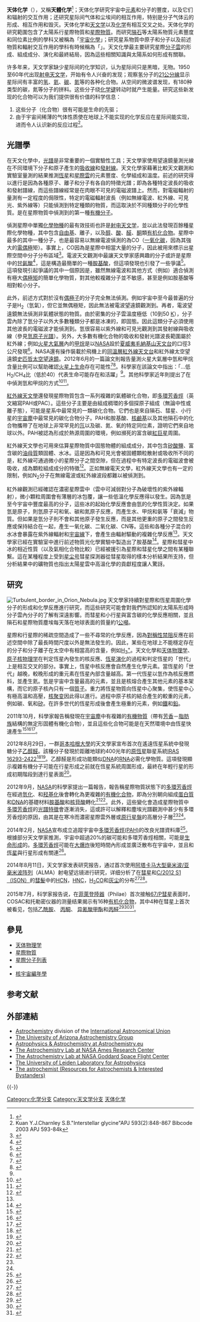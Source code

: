 {{noteTA
|1=zh-hans:天体化学;zh-cn:天体化学;zh-tw:天文化學;
|G1=物理學
|G2=Astronomy
}}

'''天体化学'''（{{lang-en|astrochemistry}}），又稱'''天體化学'''<ref>{{cite web | url = http://www.merriam-webster.com/dictionary/astrochemistry | title = astrochemistry Merriam-Webster | website = merriam-webster.com | access-date = 2014-01-25 | archive-date = 2019-06-23 | archive-url = https://web.archive.org/web/20190623101900/https://www.merriam-webster.com/dictionary/astrochemistry | dead-url = no }}</ref>；天体化学研究宇宙中[[元素|元素]]和分子的豐度，以及它们和辐射的交互作用；还研究星际间气体和尘埃间的相互作用，特别是分子气体云的形成、相互作用和毁灭。天体化学和[[天文学|天文学]]以及[[化学|化学]]有相互交叉之处。天体化学的研究範圍包含了太陽系行星際物質和[[星際物質|星際物質]]。而研究[[隕石|隕石]]等太陽系物質元素豐度和同位素比例的學科又被稱為「[[宇宙化學|宇宙化學]]」；研究星系物質中原子和分子以及前述物質和輻射交互作用的學科有時候稱為「{{link-en|原子和分子天文物理學|Atomic and molecular astrophysics}}」。天文化學最主要研究星際[[分子雲|分子雲]]的形成、組成成分、演化和最終結局，因為這些相關知識與太陽系如何形成有關聯。

许多年来，天文学家缺少星际间的化学知识，认为星际间只是黑暗，无物。1950至60年代出现[[射电天文学|射电天文学]]，开始有令人兴奋的发现；观察氢分子的[[21公分線|21公分線]]显示星际间有丰富的[[氢|氢]]、[[氦|氦]]、[[碳|碳]]、[[氮|氮]]等的各种化合物。从空间的微波谱发现，有180种类型的碳，氮等分子的拼料。这些分子绕[[化学键|化学键]]转动时就产生能量。研究这些新发现的化合物可以为我们提供很有价值的科学信息：
# 这些分子（化合物）很有可能是生命的先驱；
# 由于宇宙间稀薄的气体性质使在地球上不能实现的化学反应在星际间能实现，进而令人认识新的反应过程<ref>Kuan Y.J.Charnley S.B."Interstellar glycine"APJ 593(2):848-867 Bibcode 2003 APJ 593-84k</ref>。

== 光譜學 ==
在天文化學中，[[光譜|光譜]]是非常重要的一個實驗性工具；天文學家使用望遠鏡量測光線在不同環境下分子和原子產生的[[吸收光譜|吸收線]]和[[發射光譜|發射線]]。天文化學家藉著比較天文觀測和實驗室量測的結果推測[[恆星|恆星]]和[[星際雲|星際雲]]的元素豐度、化學組成和溫度。前述的研究得以進行是因為各種原子、離子和分子有各自的特徵光譜；即為各種特定波長的吸收和發射譜線，而這些譜線經常是在肉眼不可見的電磁波譜上。然而，對電磁輻射的量測有一定程度的侷限性，特定的電磁輻射波長（例如無線電波、紅外線、可見光、紫外線等）只能偵測到特定種類的物質，而這取決於不同種類分子的化學性質。{{link-en|星際甲醛|Interstellar formaldehyde}}是在星際物質中偵測到的第一種[[有机化合物|有機分子]]。

偵測星際中單獨[[化學物種|化學物種]]的最有效技術也許是[[射电天文学|射电天文学]]，並以此法發現百餘種星際化學物種，其中包含[[自由基|自由基]]、離子，以及[[醇|醇]]、[[酸|酸]]、[[醛|醛]]、[[酮|酮]]類[[有机化合物|有机化合物]]。星際中最多的其中一種分子，也是最容易以無線電波偵測的為CO（[[一氧化碳|一氧化碳]]，因為其強大的[[偶極子|電偶極]]矩）。事實上，CO因為是星際中相當大量的分子，因此被用來標示出星際空間中分子分布區域<ref>{{cite web |url=http://www.cfa.harvard.edu/mmw/CO_survey_aitoff.jpg |title=CO_survey_aitoff.jpg (JPEG Image, 1428×714 pixels) - Scaled (98%) |publisher=Harvard University |date=18 Jan 2008 |accessdate=18 Apr 2013 |archive-date=2020-07-28 |archive-url=https://web.archive.org/web/20200728141115/https://www.cfa.harvard.edu/mmw/CO_survey_aitoff.jpg |dead-url=no }}</ref>。電波天文觀測中最讓天文學家感興趣的分子或許是星際中的[[甘氨酸|甘氨酸]]<ref name=Kuan>{{cite journal |author=[[管一政|Kuan YJ]], Charnley SB, Huang HC, et al. |title=Interstellar glycine |journal=ApJ |volume=593 |issue=2 |pages=848–867 |year=2003 |doi=10.1086/375637 |bibcode=2003ApJ...593..848K}}</ref>，這是構造最簡單的一種[[胺基酸|胺基酸]]，但這項發現也引發了一些爭議<ref name=Snyder>{{cite journal |author=Snyder LE, Lovas FJ, Hollis JM, et al. |title=A rigorous attempt to verify interstellar glycine |journal=ApJ |volume=619 |issue=2 |pages=914–930 |year=2005 |doi=10.1086/426677 |bibcode=2005ApJ...619..914S |arxiv=astro-ph/0410335}}</ref>。這項發現引起爭議的其中一個原因是，雖然無線電波和其他方式（例如{{link-en|轉動光譜學|Rotational spectroscopy}}）適合偵測有極大[[鍵偶極矩|偶極矩]]的簡單化學物質，對其他較複雜分子並不敏感，甚至是例如胺基酸等相對較小分子。

此外，前述方式對於沒有[[偶極子|偶極子]]的分子完全無法偵測。例如宇宙中至今最普遍的分子是H<sub>2</sub>（氫氣），但它並無偶極矩，因此無法被電波望遠鏡觀測到。再者，電波望遠鏡無法偵測非氣體狀態的物質。由於密集的分子雲溫度極低（10到50 [[熱力學溫標|K]]），分子雲內除了氫分子以外大多數種類分子都是冰凍的，即固態。因此這類分子必須使用其他波長的電磁波才能偵測到。氫很容易以紫外線和可見光觀測到其發射線與吸收線（參見[[氫原子光譜|氫原子光譜]]）。另外，大多數有機化合物的吸收和發射光譜波長範圍屬於紅外線；例如[[火星大氣層|火星大氣層]]內的[[甲烷|甲烷]]是以[[NASA|NASA]]設於[[夏威夷|夏威夷]][[毛納基山天文台|毛納基山天文台]]的口徑3公尺{{link-en|NASA紅外線望遠鏡|NASA Infrared Telescope Facility}}發現<ref name= Mumma>{{cite journal |author=Mumma et al. |title=Strong Release of Methane on Mars in Northern Summer 2003 |journal=Science |url=http://www.sciencemag.org/cgi/content/abstract/1165243 |pmid=19150811 |doi=10.1126/science.1165243 |year=2009 |volume=323 |pages=1041–5 |last2=Villanueva |first2=GL |last3=Novak |first3=RE |last4=Hewagama |first4=T |last5=Bonev |first5=BP |last6=Disanti |first6=MA |last7=Mandell |first7=AM |last8=Smith |first8=MD |issue=5917 |bibcode=2009Sci...323.1041M |access-date=2014-04-29 |archive-date=2009-02-28 |archive-url=https://web.archive.org/web/20090228201926/http://sciencemag.org/cgi/content/abstract/1165243 |dead-url=no }}</ref>。NASA還有操作裝載於飛機上的[[同溫層紅外線天文台|同溫層紅外線天文台]]和紅外線太空望遠鏡[[史匹哲太空望遠鏡|史匹哲太空望遠鏡]]。2012年6月的一篇論文則報告量測火星大氣層中氫和甲烷含量比例可以幫助確認[[火星生命|火星上生命]]存在可能性<ref name="PNAS-20120607">{{cite journal |last1=Oze |first1=Christopher |last2=Jones |first2=Camille |last3=Goldsmith |first3=Jonas I. |last4=Rosenbauer |first4=Robert J. |title=Differentiating biotic from abiotic methane genesis in hydrothermally active planetary surfaces |url=http://www.pnas.org/content/109/25/9750.abstract |date=June 7, 2012 |journal=[[美国国家科学院院刊|PNAS]] |volume=109 |issue=25 |pages=9750–9754 |doi=10.1073/pnas.1205223109 |accessdate=June 27, 2012 |bibcode=2012PNAS..109.9750O |pmid=22679287 |pmc=3382529 |archive-date=2017-11-29 |archive-url=https://web.archive.org/web/20171129054621/http://www.pnas.org/content/109/25/9750.abstract |dead-url=no }}</ref><ref name="Space-20120625">{{cite web |author=Staff |title=Mars Life Could Leave Traces in Red Planet's Air: Study |url=http://www.space.com/16284-mars-life-atmosphere-hydrogen-methane.html |date=June 25, 2012 |publisher=[[Space.com|Space.com]] |accessdate=June 27, 2012 |archive-date=2019-10-09 |archive-url=https://web.archive.org/web/20191009121855/https://www.space.com/16284-mars-life-atmosphere-hydrogen-methane.html |dead-url=no }}</ref>。科學家在該論文中指出：「...低H<sub>2</sub>/CH<sub>4</sub>比（低於40）代表生命可能存在和活躍」<ref name="PNAS-20120607" />。其他科學家近年則提出了在{{link-en|地外天體大氣層|Extraterrestrial atmospheres}}中偵測氫和甲烷的方式<ref name="Nature-20120627">{{cite journal |last1=Brogi |first1=Matteo |last2=Snellen |first2=Ignas A. G. |last3=De Kok |first3=Remco J. |last4=Albrecht |first4=Simon |last5=Birkby |first5=Jayne |last6=De Mooij |first6=Ernest J. W. |title=The signature of orbital motion from the dayside of the planet t Boötis b |url=http://www.nature.com/nature/journal/v486/n7404/full/nature11161.html?WT.ec_id=NATURE-20120628 |date=June 28, 2012 |journal=[[自然_(期刊)|Nature]] |volume=486 |pages=502–504 |doi=10.1038/nature11161 |accessdate=June 28, 2012 |bibcode=2012Natur.486..502B |arxiv=1206.6109 |issue=7404 |archive-date=2021-03-13 |archive-url=https://web.archive.org/web/20210313073528/https://www.nature.com/articles/nature11161 |dead-url=no }}</ref><ref name="Wired-20120627">{{cite web |last=Mann |first=Adam |title=New View of Exoplanets Will Aid Search for E.T. |url=http://www.wired.com/wiredscience/2012/06/tau-bootis-b/ |date=June 27, 2012 |publisher=[[连线|Wired]] |accessdate=June 28, 2012 |archive-date=2012-08-29 |archive-url=https://web.archive.org/web/20120829202703/http://www.wired.com/wiredscience/2012/06/tau-bootis-b/ |dead-url=no }}</ref>。

[[紅外線天文學|紅外線天文學]]還發現星際物質包含一系列複雜的氣體碳化合物，即[[多環芳香烴|多環芳香烴]]（英文縮寫PAH或PAC）。這些分子主要是由組成稠環的多個探原子組成（無論中性或離子態），可能是星系中最常見的一類碳化合物。它們也是來自隕石、彗星、小行星的[[宇宙塵|宇宙塵]]中最常見的碳化合物分子。PAH和胺基酸、[[核鹼基|核鹼基]]以及其他隕石中的化合物攜帶了在地球上非常罕見的[[氘|氘]]以及碳、氮、氧的特定同位素，證明它們來自地球以外。PAH被認為形成於熱源周圍的環境，例如瀕死的富含碳[[紅巨星|紅巨星]]周圍。

紅外線天文學也可用來估算星際物質中固態物體的組成成分，其中包含[[矽酸鹽|矽酸鹽]]、富含碳的[[油母質|油母質]]類固體、水冰。這是因為和可見光會被固體顆粒散射或吸收所不同的是，紅外線可通過微小的星際分子之間空隙，但在過程中有特定波長的電磁波會被吸收，成為顆粒組成成分的特徵<ref name="astrochem">{{cite web |url=http://www.astrochemistry.org/observe |title=The Astrophysics & Astrochemistry Laboratory |publisher=NASA Ames Research Center |date=10 Sep 2013 |accessdate=18 Apr 2014 }}{{dead link|date=2017年12月 |bot=InternetArchiveBot |fix-attempted=yes }}</ref>。正如無線電天文學，紅外線天文學也有一定的限制，例如N<sub>2</sub>分子在無線電波或紅外線波段都難以被偵測到。

紅外線觀測已經確認在濃密星際雲中（雲中可減弱對分子為破壞性的紫外線輻射），微小顆粒周圍會有薄層的冰包覆，讓一些低溫化學反應得以發生。因為氫是至今宇宙中豐度最高的分子，這些冰的起始化學反應會由氫的化學性質決定。如果氫是原子，則氫原子可和氧、碳和氮原子反應，而產生水、甲烷和氨等「衰減」物質。但如果是氫分子則不會和其他原子發生反應，而是其他更重的原子之間發生反應或保持結合在一起，產生一氧化碳、二氧化碳、CN等。這些和各種分子混合的水冰會暴露在紫外線輻射和[[宇宙線|宇宙線]]下，會產生由輻射驅動的複雜化學反應<ref name="astrochem" />。天文學家已經在實驗室中進行前述物質光化學實驗中製造出了胺基酸<ref>{{cite web |url=http://www.nature.com/nature/links/020328/020328-3.html |title=Astrobiology: Photochemistry on ice |publisher=Macmillan Publishers Ltd. |date=28 Mar 2002 |accessdate=18 Apr 2014 |archive-date=2016-03-05 |archive-url=https://web.archive.org/web/20160305162409/http://www.nature.com/nature/links/020328/020328-3.html |dead-url=no }}</ref>。星際和彗星中冰的相近性質（以及氣相化合物比較）已經被援引為星際和彗星化學之間有某種聯繫。這在某種程度上受到[[星尘号|星尘号]]彗星探測器從彗星取得的樣本分析結果所支持，但分析結果中的礦物質也指出太陽星雲中高溫化學的貢獻程度讓人驚訝。

== 研究 ==
[[File:Turbulent_border_in_Orion_Nebula.jpg|thumb]]
天文學家持續對星際和恆星周圍化學分子的形成和化學反應進行研究，而這些研究可能會對我們所認知的太陽系形成時分子雲內分子的了解有深遠影響。而彗星和小行星與富含碳的化學反應相關，並且隕石和星際物質塵埃每天落在地球表面的質量約1[[公噸|公噸]]。

星際和行星際的稀疏空間造成了一些不尋常的化學反應，因為[[分子轨道对称守恒原理|對稱性禁阻]]反應在前述空間中除了最長時間尺度以外是無法發生的。因此，某些在地球上不能穩定存在的分子和分子離子在太空中有相當高的含量，例如[[三氢阳离子|H<sub>3</sub><sup>+</sup>]]。天文化學和[[天体物理学|天体物理学]]、[[原子核物理学|原子核物理学]]在判定恆星內發生的核反應、[[恆星演化|恆星演化]]的過程和判定恆星的「世代」上是相互交叉的部分。事實上，恆星中核反應會自然產生化學元素。當恆星的「世代」越晚，較晚形成的重元素在恆星內部含量越高。第一代恆星以氫作為核反應燃料，並產生氦。氫是宇宙中含量最高的元素，並且是核熔合產生其他元素的基本架構，而它的原子核內只有一個[[質子|質子]]。重力將恆星物質向恆星中心聚集，使恆星中心有極高溫和高壓，[[核聚变|核聚变]]因此得以進行。過程中原子核的結合產生的較重的元素，例如碳、氧和[[矽|矽]]。在許多世代的恆星形成後會產生極重的元素，例如[[鐵|鐵]]和[[鉛|鉛]]。

2011年10月，科學家報告稱發現在[[宇宙塵|宇宙塵]]中有複雜的[[有機化合物|有機物質]]（帶有[[芳香性|芳香]]－[[脂肪族化合物|脂肪族]]結構的無定形固體有機化合物），並且這些化合物可能是在天然環境中由恆星快速產生<ref name="Space-20111026">{{cite web |last=Chow |first=Denise |title=Discovery: Cosmic Dust Contains Organic Matter from Stars |url=http://www.space.com/13401-cosmic-star-dust-complex-organic-compounds.html |date=26 October 2011 |publisher=[[Space.com|Space.com]] |accessdate=2011-10-26 |archive-date=2016-02-01 |archive-url=https://web.archive.org/web/20160201115731/http://www.space.com/13401-cosmic-star-dust-complex-organic-compounds.html |dead-url=no }}</ref><ref name="ScienceDaily-20111026">{{cite web |author=[[ScienceDaily|ScienceDaily]] Staff |title=Astronomers Discover Complex Organic Matter Exists Throughout the Universe |url=http://www.sciencedaily.com/releases/2011/10/111026143721.htm |date=26 October 2011 |publisher=[[ScienceDaily|ScienceDaily]] |accessdate=2011-10-27 |archive-date=2016-01-08 |archive-url=https://web.archive.org/web/20160108155436/http://www.sciencedaily.com/releases/2011/10/111026143721.htm |dead-url=no }}</ref><ref name="Nature-20111026">{{cite journal |last1=Kwok |first1=Sun |last2=Zhang |first2=Yong |title=Mixed aromatic–aliphatic organic nanoparticles as carriers of unidentified infrared emission features |date=26 October 2011 |journal=[[自然_(期刊)|Nature]] |doi=10.1038/nature10542 |bibcode=2011Natur.479...80K |pmid=22031328 |volume=479 |issue=7371 |pages=80–3}}</ref>。

2012年8月29日，一群[[哥本哈根大學|哥本哈根大學]]的天文學家宣布首次在遙遠恆星系統中發現糖分子[[乙醇醛|乙醇醛]]。該種分子發現於距離地球約400光年的[[原恆星|原恆星]]聯星系統[[IRAS_16293-2422|IRAS 16293-2422]]<ref name="NG-20120829">{{cite journal |title=Sugar Found In Space |journal=National Geographic |last=Than |first=Ker |date=August 29, 2012 |url=http://news.nationalgeographic.com/news/2012/08/120829-sugar-space-planets-science-life/ |accessdate=August 31, 2012 |archive-date=2015-07-14 |archive-url=https://web.archive.org/web/20150714073830/http://news.nationalgeographic.com/news/2012/08/120829-sugar-space-planets-science-life/ |dead-url=no }}</ref><ref name="AP-20120829">{{cite web |author=Staff |title=Sweet! Astronomers spot sugar molecule near star |url=http://apnews.excite.com/article/20120829/DA0V31D80.html |date=August 29, 2012 |publisher=[[美联社|AP News]] |accessdate=August 31, 2012 |archive-date=2015-07-14 |archive-url=https://web.archive.org/web/20150714101929/http://apnews.excite.com/article/20120829/DA0V31D80.html |dead-url=no }}</ref>。乙醇醛是形成功能類似[[DNA|DNA]]的[[RNA|RNA]]必需化學物質。這項發現顯示複雜有機分子可能在行星形成之前就在恆星系統周圍形成，最終在年輕行星的形成初期階段到達行星表面<ref>{{cite journal |title=Detection of the simplest sugar, glycolaldehyde, in a solar-type protostar with ALMA |author=Jørgensen, J. K.; Favre, C.; Bisschop, S.; Bourke, T.; Dishoeck, E.; Schmalzl, M. |version=eprint |year=2012 |url=http://www.eso.org/public/archives/releases/sciencepapers/eso1234/eso1234a.pdf |bibcode=2012ApJ...757L...4J |volume=757 |pages=L4 |journal=The Astrophysical Journal Letters |doi=10.1088/2041-8205/757/1/L4 |access-date=2014-04-29 |archive-date=2015-09-24 |archive-url=https://web.archive.org/web/20150924021240/http://www.eso.org/public/archives/releases/sciencepapers/eso1234/eso1234a.pdf |dead-url=no }}</ref>。

2012年9月，[[NASA|NASA]]的科學家提出一篇報告，報告稱星際物質狀態下的[[多環芳香烴|多環芳香烴]]在經過[[氫化|氫化]]、{{link-en|氧合|Oxygenate}}和[[羟基化|羟基化]]後會轉化為更複雜的[[有機化合物|有機化合物]]，即為分別朝向組成[[蛋白質|蛋白質]]和[[DNA|DNA]]的基礎材料[[胺基酸|胺基酸]]和[[核苷酸|核苷酸]]轉化<ref name="Space-20120920">{{cite web |author=Staff |title=NASA Cooks Up Icy Organics to Mimic Life's Origins |url=http://www.space.com/17681-life-building-blocks-nasa-organic-molecules.html |date=September 20, 2012 |publisher=[[Space.com|Space.com]] |accessdate=September 22, 2012 |archive-date=2015-06-25 |archive-url=https://web.archive.org/web/20150625035023/http://www.space.com/17681-life-building-blocks-nasa-organic-molecules.html |dead-url=no }}</ref><ref name="AJL-20120901">{{cite journal |last1=Gudipati |first1=Murthy S. |last2=Yang |first2=Rui |title=In-Situ Probing Of Radiation-Induced Processing Of Organics In Astrophysical Ice Analogs—Novel Laser Desorption Laser Ionization Time-Of-Flight Mass Spectroscopic Studies |url=http://iopscience.iop.org/2041-8205/756/1/L24 |date=September 1, 2012 |journal=[[天文物理期刊|The Astrophysical Journal Letters]] |volume=756 |doi=10.1088/2041-8205/756/1/L24 |accessdate=September 22, 2012 |bibcode=2012ApJ...756L..24G |issue=1 |pages=L24 |archive-date=2020-05-11 |archive-url=https://web.archive.org/web/20200511065618/https://hkvalidate.perfdrive.com/captcha?ssa=7e979ce6-cc10-4cbe-9a25-1d28485a82d7&ssb=54ihiz10cm0mfa3dl4elhhd4d&ssc=http%3A%2F%2Fiopscience.iop.org%2F2041-8205%2F756%2F1%2FL24&ssd=478931870852022&sse=od%40llbdpcimhdgg&ssf=edd5af68113ad3f1a60c292b5224c196da3dff15&ssg=1fba8bcb-2578-4325-8281-0f919bf2faac&ssh=a536d432-9bfe-4198-8375-12345aef1fc3&ssi=14c5209d-8427-41a6-a160-6bfc3efc30e6&ssj=a97fd001-4bf4-477f-845d-7adcb0d0c063&ssk=support%40shieldsquare.com&ssl=080031285364&ssm=48771301365477922108846576655981&ssn=7a6da2133c59864490e9c8a849be950fc20ca17c9d6c-284b-4b66-b8ee8b&sso=423ddfd6-65194928119bd1b03fc66c376e368c0b212f66840a3a08f9&ssp=30061340791589121153158919747232688&ssq=79123558017802170923180178797273794856878&ssr=MjA3LjI0MS4yMjUuMjI2&sss=Mozilla%2F4.0%20%28Windows%20NT%205.1%29%20AppleWebKit%2F535.7%20%28KHTML%2Clike%20zeco%29%20Chrome%2F33.0.1750.154%20Safari%2F536.7&sst=Mozilla%2F5.0%20%28Windows%20NT%2010.0%3B%20Win64%3B%20x64%29%20AppleWebKit%2F537.36%20%28KHTML%2C%20like%20Gecko%29%20Chrome%2F74.0.3729.169%20Safari%2F537.36&ssu=Mozilla%2F4.0%20%28Windows%20NT%205.1%29%20AppleWebKit%2F535.7%20%28KHTML%2Clike%20zeco%29%20Chrome%2F33.0.1750.154%20Safari%2F536.7&ssv=v3nu24m43vn%40o%40u&ssw=&ssx=822198149689965&ssy=ehlngmjlccphpekp%40ckfpdaiinmjhmejaokcmpmn&ssz=c207489c2e1533c |dead-url=no }}</ref>。此外，這些變化會造成星際物質中[[多環芳香烴|多環芳香烴]]的[[光譜學|光譜特徵]]會逐漸消失，這或許可以解釋{{link-en|星際冰|Interstellar ice|星際的冰}}和塵埃光譜觀測中甚少有多環芳香烴的原因，由其是在寒冷而濃密星際雲外層或[[原行星盤|原行星盤]]的高層分子層<ref name="Space-20120920" /><ref name="AJL-20120901" />。

2014年2月，[[NASA|NASA]]宣布成立追蹤宇宙中[[多環芳香烴|多環芳香烴(PAH)]]的改良光譜資料庫<ref>{{cite web |url=http://www.astrochem.org/pahdb |title=NASA Ames PAH IR Spectroscopic Database |publisher=The Astrophysics & Astrochemistry Laboratory, NASA-Ames |date=29 Oct 2013 |accessdate=18 Apr 2014 |archive-url=https://web.archive.org/web/20140416051626/http://www.astrochem.org/pahdb/ |archive-date=2014-04-16 |dead-url=yes }}</ref>。根據部分天文學家推測，宇宙中超過20%的碳可能和多環芳香烴相關，可能是[[外星生命|生命]][[自然發生|形成]]的{{link-en|PAH世界學說|PAH world hypothesis|起始物質}}。[[多環芳香烴|多環芳香烴]]可能在[[大爆炸|大爆炸]]後短時間內形成並廣泛散布在宇宙中，並且和[[恆星形成|恆星]]與行星形成有關連<ref name="NASA-20140221">{{cite web |last=Hoover |first=Rachel |title=Need to Track Organic Nano-Particles Across the Universe? NASA's Got an App for That |url=http://www.nasa.gov/ames/need-to-track-organic-nano-particles-across-the-universe-nasas-got-an-app-for-that/ |date=February 21, 2014 |work=[[NASA|NASA]] |accessdate=February 22, 2014 |archive-date=2020-05-10 |archive-url=https://web.archive.org/web/20200510124801/https://www.nasa.gov/ames/need-to-track-organic-nano-particles-across-the-universe-nasas-got-an-app-for-that/ |dead-url=no }}</ref>。

2014年8月11日，天文学家发表研究报告，通过首次使用[[阿塔卡马大型毫米波/亚毫米波阵列|阿塔卡马大型毫米波/亚毫米波阵列]]（ALMA）射电望远镜进行研究，详细分析了在[[彗星|彗星]]{{le|C/2012 F6（Lemmon）|C/2012 F6 (Lemmon)}}和[[ISON彗星|C/2012 S1（ISON）]]的[[彗髮|彗髮]]中的[[氰化氢|HCN]]，[[异氢氰酸|HNC]]，[[甲醛|H<sub>2</sub>CO]]和[[灰尘|灰尘]]的分布<ref name="NASA-20140811">{{cite web |last=Zubritsky |first=Elizabeth |last2=Neal-Jones |first2=Nancy |title=RELEASE 14-038 - NASA’s 3-D Study of Comets Reveals Chemical Factory at Work |url=http://www.nasa.gov/press/2014/august/goddard/nasa-s-3-d-study-of-comets-reveals-chemical-factory-at-work |date=August 11, 2014 |work=[[NASA|NASA]] |accessdate=August 12, 2014 |archive-date=2019-03-28 |archive-url=https://web.archive.org/web/20190328010411/https://www.nasa.gov/press/2014/august/goddard/nasa-s-3-d-study-of-comets-reveals-chemical-factory-at-work/ |dead-url=no }}</ref><ref name="AJL-20140811">{{cite journal |author=Cordiner, M.A. |title=Mapping the Release of Volatiles in the Inner Comae of Comets C/2012 F6 (Lemmon) and C/2012 S1 (ISON) Using the Atacama Large Millimeter/Submillimeter Array |url=http://iopscience.iop.org/2041-8205/792/1/L2/article |date=August 11, 2014 |journal=[[The_Astrophysical_Journal|The Astrophysical Journal]] |volume=792 |number=1 |doi=10.1088/2041-8205/792/1/L2 |accessdate=August 12, 2014 |display-authors=etal |arxiv=1408.2458 |bibcode=2014ApJ...792L...2C |pages=L2 |archive-date=2020-03-01 |archive-url=https://web.archive.org/web/20200301203821/http://iopscience.iop.org/2041-8205/792/1/L2/article |dead-url=no }}</ref>。

2015年7月，科学家报告说，在[[菲萊登陸器|菲萊登陸器]]（Philae）首次接触[[丘留莫夫－格拉西缅科彗星|67/P]][[彗星|彗星]]表面时，COSAC和托勒密仪器的测量结果揭示有16种[[有机化合物|有机化合物]]，其中4种在彗星上首次被看见，包括[[乙酰胺|乙酰胺]]、 [[丙酮|丙酮]]、 [[异氰酸甲酯|异氰酸甲酯]]和[[丙醛|丙醛]]<ref name="wapo20150730">{{cite news |url=https://www.washingtonpost.com/world/philae-probe-finds-evidence-that-comets-can-be-cosmic-labs/2015/07/30/63a2fc0e-36e5-11e5-ab7b-6416d97c73c2_story.html |title=Philae probe finds evidence that comets can be cosmic labs |work=The Washington Post |agency=Associated Press |first=Frank |last=Jordans |date=July 30, 2015 |accessdate=July 30, 2015 |archive-date=2019-10-07 |archive-url=https://web.archive.org/web/20191007031637/https://www.washingtonpost.com/world/philae-probe-finds-evidence-that-comets-can-be-cosmic-labs/2015/07/30/63a2fc0e-36e5-11e5-ab7b-6416d97c73c2_story.html |dead-url=yes }}</ref><ref name="esa20150730">{{cite web |url=http://www.esa.int/Our_Activities/Space_Science/Rosetta/Science_on_the_surface_of_a_comet |title=Science on the Surface of a Comet |publisher=European Space Agency |date=July 30, 2015 |accessdate=July 30, 2015 |archive-date=2019-08-20 |archive-url=https://web.archive.org/web/20190820233613/http://www.esa.int/Our_Activities/Space_Science/Rosetta/Science_on_the_surface_of_a_comet |dead-url=no }}</ref><ref name="SCI-20150731">{{cite journal |last1=Bibring |first1=J.-P. |last2=Taylor |first2=M.G.G.T. |last3=Alexander |first3=C. |last4=Auster |first4=U. |last5=Biele |first5=J. |last6=Finzi |first6=A. Ercoli |last7=Goesmann |first7=F. |last8=Klingehoefer |first8=G. |last9=Kofman |first9=W. |last10=Mottola |first10=S. |last11=Seidenstiker |first11=K.J. |last12=Spohn |first12=T. |last13=Wright |first13=I. |title=Philae's First Days on the Comet - Introduction to Special Issue |url=http://www.sciencemag.org/content/349/6247/493.short |date=July 31, 2015 |journal=[[Science_(journal)|Science]] |volume=349 |number=6247 |page=493 |doi=10.1126/science.aac5116 |accessdate=July 30, 2015 |bibcode=2015Sci...349..493B |archive-date=2016-01-11 |archive-url=https://web.archive.org/web/20160111025331/http://www.sciencemag.org/content/349/6247/493.short |dead-url=no }}</ref>。

== 參見 ==
{{Portal|化學}}
* [[天体物理学|天体物理学]]
* [[星際物質|星際物質]]
* [[星際分子列表|星際分子列表]]
* {{link-en|原子和分子天文物理學|Atomic and molecular astrophysics}}
* [[核宇宙編年學|核宇宙編年學]]

== 参考文献 ==
{{Reflist|33em}}

== 外部連結 ==
{{wikiversity|Topic:Astrochemistry}}
* [https://web.archive.org/web/20060220094348/http://www.strw.leidenuniv.nl/~iau34/ Astrochemistry] division of the [[International_Astronomical_Union|International Astronomical Union]]
* [https://web.archive.org/web/20100517140105/http://www.chem.arizona.edu/faculty/ziur/ziur-group.html The University of Arizona Astrochemistry Group]
* [https://web.archive.org/web/20131226215301/http://www.astrochemistry.eu/ Astrophysics & Astrochemistry at Astrochemistry.eu]
* [https://web.archive.org/web/20080509192728/http://www.astrochemistry.org/ The Astrochemistry Lab at NASA Ames Research Center]
* [https://web.archive.org/web/20090203192438/http://www-691.gsfc.nasa.gov/ The Astrochemistry Lab at NASA Goddard Space Flight Center]
* [https://web.archive.org/web/20090129114805/http://www.strw.leidenuniv.nl/~lab/ The University of Leiden Laboratory for Astrophysics]
* [https://web.archive.org/web/20120301034659/http://www.astrochymist.org/ The astrochemist (Resources for Astrochemists & Interested Bystanders)]

{{-}}
{{天文學分支}}
{{化学分支}}

[[Category:化学分支|Category:化学分支]]
[[Category:天文学分支|Category:天文学分支]]
[[Category:天体化学|]]